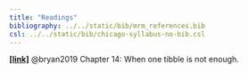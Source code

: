 ```yaml
---
title: "Readings"
bibliography: ../../static/bib/mrm_references.bib
csl: ../../static/bib/chicago-syllabus-no-bib.csl
---
```


[**[link]**](https://stat545.com/multiple-tibbles.html) @bryan2019 Chapter 14: When one tibble is not enough.




